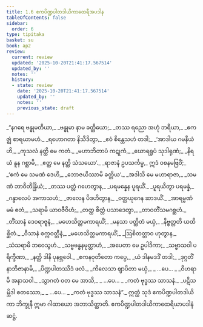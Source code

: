 ```yaml
---
title: 1.6 ဧကပိဏ္ဍပါတဒါယိကာထေရီအပဒါန
tableOfContents: false
sidebar:
  order: 6
type: tipitaka
basket: su
book: ap2
review:
  current: review
  updated: '2025-10-20T21:41:17.567514'
  updated_by: ''
  notes: ''
  history:
  - state: review
    date: '2025-10-20T21:41:17.567514'
    updated_by: ''
    notes: ''
    previous_state: draft
---
```



<DynamicBreadcrumb />


<ReviewStatus review={frontmatter.review} showDetails={true} />

<HypothesisAnnotation frontmatter={frontmatter} />

<Division number="46" book="ap2" e="ch" v="20" p="5">

<Paragraph number="58" type="verses" book="ap2">
_“နဂရေ ဗန္ဓုမတိယာ,_  
_ဗန္ဓုမာ နာမ ခတ္တိယော;_  
_တဿ ရညော အဟုံ ဘရိယာ,_  
_ဧကဇ္ဈံ စာရယာမဟံ._  

</Paragraph>

</Division>
<Division number="47" book="ap2" e="ch" v="20" p="5">

<Paragraph number="59" type="verses" book="ap2">
_ရဟောဂတာ နိသီဒိတွာ,_  
_ဧဝံ စိန္တေသဟံ တဒါ;_  
_‘အာဒါယ ဂမနီယံ ဟိ,_  
_ကုသလံ နတ္ထိ မေ ကတံ._  

</Paragraph>

</Division>
<Division number="48" book="ap2" e="ch" v="20" p="5">

<Paragraph number="60" type="verses" book="ap2">
_မဟာဘိတာပံ ကဋုကံ,_  
_ဃောရရူပံ သုဒါရုဏံ;_  
_နိရယံ နူန ဂစ္ဆာမိ,_  
_ဧတ္ထ မေ နတ္ထိ သံသယော’._  

</Paragraph>

</Division>
<Division number="49" book="ap2" e="ch" v="20" p="5">

<Paragraph number="61" type="verses" book="ap2">
_ရာဇာနံ ဥပသင်္ကမ္မ,_  
ဣဒံ ဝစနမဗြဝိံ;_  
_‘ဧကံ မေ သမဏံ ဒေဟိ,_  
_ဘောဇယိဿာမိ ခတ္တိယ’._  

</Paragraph>

</Division>
<Division number="50" book="ap2" e="ch" v="20" p="5">

<Paragraph number="62" type="verses" book="ap2">
_အဒါသိ မေ မဟာရာဇာ,_  
_သမဏံ ဘာဝိတိန္ဒြိယံ;_  
_တဿ ပတ္တံ ဂဟေတွာန,_  
_ပရမန္နေန ပူရယိံ._  

</Paragraph>

</Division>
<Division number="51" book="ap2" e="ch" v="20" p="5">

<Paragraph number="63" type="verses" book="ap2">
_ပူရယိတွာ ပရမန္နံ,_  
_ဂန္ဓာလေပံ အကာသဟံ;_  
_ဇာလေန ပိဒဟိတွာန,_  
_ဝတ္ထယုဂေန ဆာဒယိံ._  

</Paragraph>

</Division>
<Division number="52" book="ap2" e="ch" v="20" p="5">

<Paragraph number="64" type="verses" book="ap2">
_အာရမ္မဏံ မမံ ဧတံ,_  
_သရာမိ ယာဝဇီဝိဟံ;_  
_တတ္ထ စိတ္တံ ပသာဒေတွာ,_  
_တာဝတိံသမဂစ္ဆဟံ._  

</Paragraph>

</Division>
<Division number="53" book="ap2" e="ch" v="20" p="5">

<Paragraph number="65" type="verses" book="ap2">
_တိံသာနံ ဒေဝရာဇူနံ,_  
_မဟေသိတ္တမကာရယိံ;_  
_မနသာ ပတ္ထိတံ မယှံ,_  
_နိဗ္ဗတ္တတိ ယထိစ္ဆိတံ._  

</Paragraph>

</Division>
<Division number="54" book="ap2" e="ch" v="20" p="5">

<Paragraph number="66" type="verses" book="ap2">
_ဝီသာနံ စက္ကဝတ္တီနံ,_  
_မဟေသိတ္တမကာရယိံ;_  
_ဩစိတတ္တာဝ ဟုတွာန,_  
_သံသရာမိ ဘဝေသွဟံ._  

</Paragraph>

</Division>
<Division number="55" book="ap2" e="ch" v="20" p="6">

<Paragraph number="67" type="verses" book="ap2">
_သဗ္ဗဗန္ဓနမုတ္တာဟံ,_  
_အပေတာ မေ ဥပါဒိကာ;_  
_သဗ္ဗာသဝါ ပရိက္ခီဏာ,_  
_နတ္ထိ ဒါနိ ပုနဗ္ဘဝေါ._  

</Paragraph>

</Division>
<Division number="56" book="ap2" e="ch" v="20" p="6">

<Paragraph number="68" type="verses" book="ap2">
_ဧကနဝုတိတော ကပ္ပေ,_  
_ယံ ဒါနမဒဒိံ တဒါ;_  
_ဒုဂ္ဂတိံ နာဘိဇာနာမိ,_  
_ပိဏ္ဍပါတဿိဒံ ဖလံ._  

</Paragraph>

</Division>
<Division number="57" book="ap2" e="ch" v="20" p="6">

<Paragraph number="69" type="verses" book="ap2">
_ကိလေသာ ဈာပိတာ မယှံ,_  
_ …ပေ… _  
_ဝိဟရာမိ အနာသဝါ._  

</Paragraph>

</Division>
<Division number="58" book="ap2" e="ch" v="20" p="6">

<Paragraph number="70" type="verses" book="ap2">
_သွာဂတံ ဝတ မေ အာသိ,_  
_ …ပေ… _  
_ကတံ ဗုဒ္ဓဿ သာသနံ._  

</Paragraph>

</Division>
<Division number="59" book="ap2" e="ch" v="20" p="6">

<Paragraph number="71" type="verses" book="ap2">
_ပဋိသမ္ဘိဒါ စတဿော,_  
_ …ပေ… _  
_ကတံ ဗုဒ္ဓဿ သာသနံ”._  

</Paragraph>

<Paragraph number="72" book="ap2">
ဣတ္ထံ သုဒံ ဧကပိဏ္ဍပါတဒါယိကာ ဘိက္ခုနီ ဣမာ ဂါထာယော အဘာသိတ္ထာတိ.

</Paragraph>
</Division>

<Paragraph number="73" type="center" book="ap2">
ဧကပိဏ္ဍပါတဒါယိကာထေရိယာပဒါနံ ဆဋ္ဌံ.
</Paragraph>